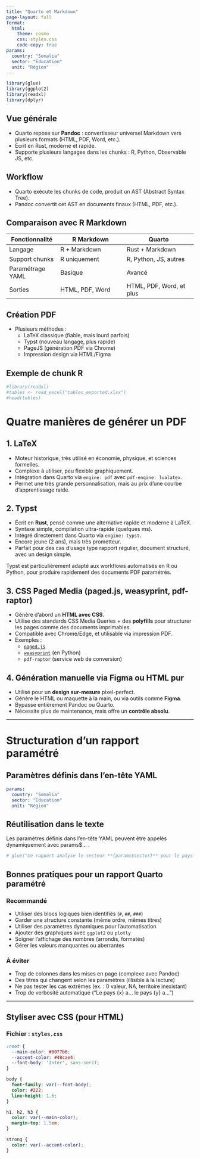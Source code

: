 ```yaml
---
title: "Quarto et Markdown"
page-layout: full
format:
  html:
    theme: cosmo
    css: styles.css
    code-copy: true
params:
  country: "Somalia"
  sector: "Éducation"
  unit: "Région"
---
```


```r
library(glue)
library(ggplot2)
library(readxl)
library(dplyr)

```



## Vue générale

- Quarto repose sur **Pandoc** : convertisseur universel Markdown vers plusieurs formats (HTML, PDF, Word, etc.).
- Écrit en Rust, moderne et rapide.
- Supporte plusieurs langages dans les chunks : R, Python, Observable JS, etc.

## Workflow

- Quarto exécute les chunks de code, produit un AST (Abstract Syntax Tree).
- Pandoc convertit cet AST en documents finaux (HTML, PDF, etc.).

## Comparaison avec R Markdown

| Fonctionnalité        | R Markdown                  | Quarto                        |
|----------------------|-----------------------------|------------------------------|
| Langage              | R + Markdown                | Rust + Markdown              |
| Support chunks       | R uniquement                | R, Python, JS, autres         |
| Paramétrage YAML     | Basique                    | Avancé                       |
| Sorties              | HTML, PDF, Word             | HTML, PDF, Word, et plus      |

## Création PDF

- Plusieurs méthodes :
  - LaTeX classique (fiable, mais lourd parfois)
  - Typst (nouveau langage, plus rapide)
  - PageJS (génération PDF via Chrome)
  - Impression design via HTML/Figma

## Exemple de chunk R

```r
#library(readxl)
#tables <- read_excel("tables_exported.xlsx")
#head(tables)

```


# Quatre manières de générer un PDF

## 1. LaTeX

- Moteur historique, très utilisé en économie, physique, et sciences formelles.
- Complexe à utiliser, peu flexible graphiquement.
- Intégration dans Quarto via `engine: pdf` avec `pdf-engine: lualatex`.
- Permet une très grande personnalisation, mais au prix d'une courbe d’apprentissage raide.

## 2. Typst

- Écrit en **Rust**, pensé comme une alternative rapide et moderne à LaTeX.
- Syntaxe simple, compilation ultra-rapide (quelques ms).
- Intégré directement dans Quarto via `engine: typst`.
- Encore jeune (2 ans), mais très prometteur.
- Parfait pour des cas d’usage type rapport régulier, document structuré, avec un design simple.

Typst est particulièrement adapté aux workflows automatisés en R ou Python, pour produire rapidement des documents PDF paramétrés.

## 3. CSS Paged Media (paged.js, weasyprint, pdf-raptor)

- Génère d’abord un **HTML avec CSS**.
- Utilise des standards CSS Media Queries + des **polyfills** pour structurer les pages comme des documents imprimables.
- Compatible avec Chrome/Edge, et utilisable via impression PDF.
- Exemples :
  - [`paged.js`](https://pagedjs.org)
  - [`weasyprint`](https://weasyprint.org) (en Python)
  - `pdf-raptor` (service web de conversion)

## 4. Génération manuelle via Figma ou HTML pur

- Utilisé pour un **design sur-mesure** pixel-perfect.
- Génère le HTML ou maquette à la main, ou via outils comme **Figma**.
- Bypasse entièrement Pandoc ou Quarto.
- Nécessite plus de maintenance, mais offre un **contrôle absolu**.

---

# Structuration d’un rapport paramétré

## Paramètres définis dans l’en-tête YAML

```yaml
params:
  country: "Somalia"
  sector: "Éducation"
  unit: "Région"
```

## Réutilisation dans le texte

Les paramètres définis dans l’en-tête YAML peuvent être appelés dynamiquement avec params$... .

```r
# glue("Ce rapport analyse le secteur **{params$sector}** pour le pays **{params$country}**, à l’échelle **{params$unit}**.")
```



## Bonnes pratiques pour un rapport Quarto paramétré

### Recommandé

- Utiliser des blocs logiques bien identifiés (`#`, `##`, `###`)
- Garder une structure constante (même ordre, mêmes titres)
- Utiliser des paramètres dynamiques pour l’automatisation
- Ajouter des graphiques avec `ggplot2` ou `plotly`
- Soigner l'affichage des nombres (arrondis, formatés)
- Gérer les valeurs manquantes ou aberrantes

### À éviter

- Trop de colonnes dans les mises en page (complexe avec Pandoc)
- Des titres qui changent selon les paramètres (illisible à la lecture)
- Ne pas tester les cas extrêmes (ex. : 0 valeur, NA, territoire inexistant)
- Trop de verbosité automatique ("Le pays {x} a... le pays {y} a...")

---

## Styliser avec CSS (pour HTML)

### Fichier : `styles.css`

```css
:root {
  --main-color: #0077b6;
  --accent-color: #48cae4;
  --font-body: 'Inter', sans-serif;
}

body {
  font-family: var(--font-body);
  color: #222;
  line-height: 1.6;
}

h1, h2, h3 {
  color: var(--main-color);
  margin-top: 1.5em;
}

strong {
  color: var(--accent-color);
}
```






